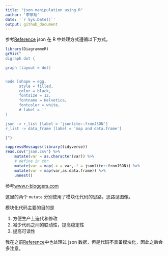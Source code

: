 ```yaml
---
title: "json manipulation using R"
author: '李家翔'
date: '`r Sys.Date()`'
output: github_document
---
```


参考[Reference](someone/json/json.md)
json 在 R 中处理方式遵循以下方式。

```r
library(DiagrammeR)
grViz("
digraph dot {

graph [layout = dot]


node [shape = egg,
      style = filled,
      color = black,
      fontsize = 12,
      fontname = Helvetica,
      fontcolor = white,
      # label = ''
]

json -> r_list [label = 'jsonlite::fromJSON']
r_list -> data_frame [label = 'map and data.frame']

}")
```

```r
suppressMessages(library(tidyverse))
read.csv("json.csv") %>% 
    mutate(var = as.character(var)) %>%
    # define in chr
    mutate(var = map(.x = var,.f = jsonlite::fromJSON)) %>% 
    mutate(var = map(var,as.data.frame)) %>% 
    unnest()
```

参考[www.r-bloggers.com](https://www.r-bloggers.com/converting-a-list-to-a-data-frame/)

这里的两个 `mutate` 分别使用了模块化代码的思路，思路见图像。

模块化代码主要的目的是

1. 方便生产上迭代和修改
1. 减少代码之间的联动性，提高稳定性
1. 提高可读性

我在之前[Reference](../someone/json/json.Rmd)中也处理过 json 数据，但是代码不具备模块化，因此之后会多注意。

